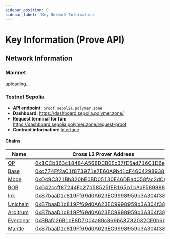 ```yaml
---
sidebar_position: 0
sidebar_label: 'Key Network Information'
---
```


# Key Information (Prove API)

## Network Information

### Mainnet
uploading...


### Testnet Sepolia

- **API endpoint:**  `proof.sepolia.polymer.zone`
- **Dashboard:**  https://dashboard.sepolia.polymer.zone/
- **Request terminal for fun:**  https://dashboard.sepolia.polymer.zone/request-proof
- **Contract information:**  [Interface](https://github.com/open-ibc/vibc-core-smart-contracts/blob/main/contracts/interfaces/ICrossL2Prover.sol)


#### Chains

| Name                  | Cross L2 Prover Address |
| ------------------------ | -------------------------------- |
| [OP](https://docs.optimism.io/chain/networks#op-sepolia) | [0x1CCb363c18484A568DCB0Ec37fE5ad716C1D6e77](https://optimism-sepolia.blockscout.com/address/0x1CCb363c18484A568DCB0Ec37fE5ad716C1D6e77) |
| [Base](https://docs.base.org/network-information#base-testnet-sepolia) | [0xc774Ff2aC1f873971e7E60A9b41cF46042989380](https://base-sepolia.blockscout.com/address/0xc774Ff2aC1f873971e7E60A9b41cF46042989380) |
| [Mode](https://docs.mode.network/user-guides/network-details) | [0x049C321Bb320bE0BD05130E46DBad058fac2dC66](https://sepolia.explorer.mode.network/address/0x049C321Bb320bE0BD05130E46DBad058fac2dC66?tab=contract) |
| [BOB](https://docs.gobob.xyz/learn/user-guides/networks)  | [0x642ccff87244Fc27d58525fEB165b1bAaF589888](https://bob-sepolia.explorer.gobob.xyz/address/0x642ccff87244Fc27d58525fEB165b1bAaF589888?tab=contract)  |
|  [Ink](https://docs.inkonchain.com/general/network-information) | [0x87baaD1c819Ff69d0A623EC9998959b3A304f38F](https://explorer-sepolia.inkonchain.com/address/0x87baaD1c819Ff69d0A623EC9998959b3A304f38F)  |
| [Unichain](https://docs.unichain.org/docs/technical-information/network-information)  | [0x87baaD1c819Ff69d0A623EC9998959b3A304f38F](https://unichain-sepolia.blockscout.com/address/0x87baaD1c819Ff69d0A623EC9998959b3A304f38F) |
| [Arbitrum](https://docs.arbitrum.io/build-decentralized-apps/reference/node-providers)  | [0x87baaD1c819Ff69d0A623EC9998959b3A304f38F](https://sepolia.arbiscan.io/address/0x87baaD1c819Ff69d0A623EC9998959b3A304f38F) |
| [Everclear](https://docs.everclear.org/resources/contracts/testnet)  | [0x8Bafc26B1bE8D7004a80c869bA8782032CE0b6bA](https://scan.testnet.everclear.org/address/0x8Bafc26B1bE8D7004a80c869bA8782032CE0b6bA) |
| [Mantle](https://docs.mantle.xyz/network/for-developers/resources-and-tooling/node-endpoints-and-providers)  | [0x87baaD1c819Ff69d0A623EC9998959b3A304f38F](https://sepolia.mantlescan.xyz/address/0x87baad1c819ff69d0a623ec9998959b3a304f38f) |

